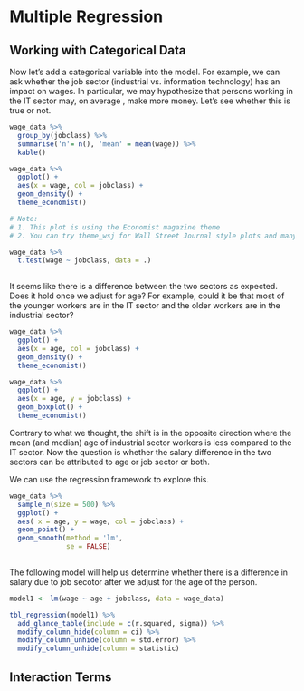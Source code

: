 # Multiple Regression



## Working with Categorical Data

Now let's add a categorical variable into the model.  For example, we can ask whether the job sector (industrial  vs. information technology) has an impact on wages.  In particular, we may hypothesize that persons working in the IT sector may, on average , make more money.  Let's see whether this is true or not.


```r
wage_data %>%
  group_by(jobclass) %>%
  summarise('n'= n(), 'mean' = mean(wage)) %>%
  kable()
```

```r

wage_data %>%
  ggplot() +
  aes(x = wage, col = jobclass) +
  geom_density() +
  theme_economist() 

# Note:
# 1. This plot is using the Economist magazine theme
# 2. You can try theme_wsj for Wall Street Journal style plots and many more using the 'ggthemes' package.
```



```r
wage_data %>% 
  t.test(wage ~ jobclass, data = .) 
  
```

 
It seems like there is a difference between the two sectors as expected.  Does it hold once we adjust for age?  For example, could it be that most of the younger workers are in the IT sector and the older workers are in the industrial sector?

```r
wage_data %>%
  ggplot() +
  aes(x = age, col = jobclass) +
  geom_density() +
  theme_economist()

wage_data %>%
  ggplot() +
  aes(x = age, y = jobclass) +
  geom_boxplot() +
  theme_economist()
```

Contrary to what we thought, the shift is in the opposite direction where the mean (and median) age of industrial sector workers is less compared to the IT sector.  Now the question is whether the salary difference in the two sectors can be attributed to age or job sector or both.

We can use the regression framework to explore this.

```r
wage_data %>%
  sample_n(size = 500) %>%
  ggplot() +
  aes( x = age, y = wage, col = jobclass) +
  geom_point() +
  geom_smooth(method = 'lm', 
              se = FALSE)
  
```

The following model will help us determine whether there is a difference in salary due to job secotor after we adjust for the age of the person.


```r
model1 <- lm(wage ~ age + jobclass, data = wage_data)


```

```r
tbl_regression(model1) %>%
  add_glance_table(include = c(r.squared, sigma)) %>%
  modify_column_hide(column = ci) %>%
  modify_column_unhide(column = std.error) %>%
  modify_column_unhide(column = statistic)

```



## Interaction Terms

